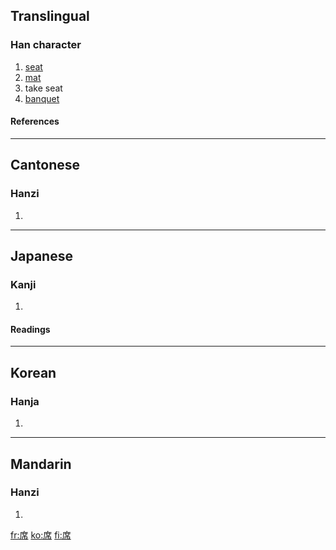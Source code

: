 {{see|蓆}}

==Translingual==
===Han character===
{{Han char|rn=50|rad=巾|as=07|sn=10|four=0022<sub>7</sub>|canj=戈廿中月 (ITLB)}}
# [[seat]]
# [[mat]]
# take seat
# [[banquet]]
====References====
{{Han ref|kx=0332.080|dkj=08926|dj=0638.070|hdz=10741.040|uh=5E2D|ud=24109|bh=AE75|bd=44661}}
----
==Cantonese==
===Hanzi===
{{yue-hanzi|jyut=|y=jik6}}
# {{defn|Cantonese}}
----
==Japanese==
===Kanji===
{{ja-kanji|grade=4|rs=巾07}}
# {{defn|Japanese}} 
====Readings====
{{ja-readings|on=[[せき]] (seki)|kun=[[むしろ]] (mushiro), [[せき]] (seki)}}
----
==Korean==
===Hanja===
{{ko-hanja|hangeul=석|rv=seok|mr=sŏk}}
# {{defn|Korean}}
----
==Mandarin==
===Hanzi===
{{cmn-hanzi|pin=[[xí]] ([[xi2]])|wg=hsi<sup>2</sup>}}
# {{defn|Mandarin}}

[[fr:席]]
[[ko:席]]
[[fi:席]]